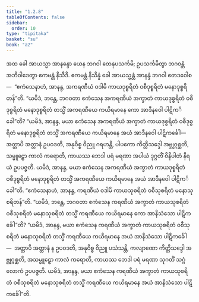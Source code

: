 ```yaml
---
title: "1.2.8"
tableOfContents: false
sidebar:
  order: 10
type: "tipitaka"
basket: "su"
book: "a2"
---
```



<DynamicBreadcrumb />

<Division number="18" book="a2">

<Paragraph number="47" book="a2">
အထ ခေါ အာယသ္မာ အာနန္ဒော ယေန ဘဂဝါ တေနုပသင်္ကမိ; ဥပသင်္ကမိတွာ ဘဂဝန္တံ အဘိဝါဒေတွာ ဧကမန္တံ နိသီဒိ. ဧကမန္တံ နိသိန္နံ ခေါ အာယသ္မန္တံ အာနန္ဒံ ဘဂဝါ ဧတဒဝေါစ—  “ဧကံသေနာဟံ, အာနန္ဒ, အကရဏီယံ ဝဒါမိ ကာယဒုစ္စရိတံ ဝစီဒုစ္စရိတံ မနောဒုစ္စရိတန်”တိ. “ယမိဒံ, ဘန္တေ, ဘဂဝတာ ဧကံသေန အကရဏီယံ အက္ခာတံ ကာယဒုစ္စရိတံ ဝစီဒုစ္စရိတံ မနောဒုစ္စရိတံ တသ္မိံ အကရဏီယေ ကယိရမာနေ ကော အာဒီနဝေါ ပါဋိကင်္ခေါ”တိ? “ယမိဒံ, အာနန္ဒ, မယာ ဧကံသေန အကရဏီယံ အက္ခာတံ ကာယဒုစ္စရိတံ ဝစီဒုစ္စရိတံ မနောဒုစ္စရိတံ တသ္မိံ အကရဏီယေ ကယိရမာနေ အယံ အာဒီနဝေါ ပါဋိကင်္ခေါ—  အတ္တာပိ အတ္တာနံ ဥပဝဒတိ, အနုဝိစ္စ ဝိညူ ဂရဟန္တိ, ပါပကော ကိတ္တိသဒ္ဒေါ အဗ္ဘုဂ္ဂစ္ဆတိ, သမ္မူဠှော ကာလံ ကရောတိ, ကာယဿ ဘေဒါ ပရံ မရဏာ အပါယံ ဒုဂ္ဂတိံ ဝိနိပါတံ နိရယံ ဥပပဇ္ဇတိ. ယမိဒံ, အာနန္ဒ, မယာ ဧကံသေန အကရဏီယံ အက္ခာတံ ကာယဒုစ္စရိတံ ဝစီဒုစ္စရိတံ မနောဒုစ္စရိတံ တသ္မိံ အကရဏီယေ ကယိရမာနေ အယံ အာဒီနဝေါ ပါဋိကင်္ခေါ”တိ.
</Paragraph>

<Paragraph number="48" book="a2">
“ဧကံသေနာဟံ, အာနန္ဒ, ကရဏီယံ ဝဒါမိ ကာယသုစရိတံ ဝစီသုစရိတံ မနောသုစရိတန်”တိ. “ယမိဒံ, ဘန္တေ, ဘဂဝတာ ဧကံသေန ကရဏီယံ အက္ခာတံ ကာယသုစရိတံ ဝစီသုစရိတံ မနောသုစရိတံ တသ္မိံ ကရဏီယေ ကယိရမာနေ ကော အာနိသံသော ပါဋိကင်္ခေါ”တိ? “ယမိဒံ, အာနန္ဒ, မယာ ဧကံသေန ကရဏီယံ အက္ခာတံ ကာယသုစရိတံ ဝစီသုစရိတံ မနောသုစရိတံ တသ္မိံ ကရဏီယေ ကယိရမာနေ အယံ အာနိသံသော ပါဋိကင်္ခေါ—  အတ္တာပိ အတ္တာနံ န ဥပဝဒတိ, အနုဝိစ္စ ဝိညူ ပသံသန္တိ, ကလျာဏော ကိတ္တိသဒ္ဒေါ အဗ္ဘုဂ္ဂစ္ဆတိ, အသမ္မူဠှော ကာလံ ကရောတိ, ကာယဿ ဘေဒါ ပရံ မရဏာ သုဂတိံ သဂ္ဂံ လောကံ ဥပပဇ္ဇတိ. ယမိဒံ, အာနန္ဒ, မယာ ဧကံသေန ကရဏီယံ အက္ခာတံ ကာယသုစရိတံ ဝစီသုစရိတံ မနောသုစရိတံ တသ္မိံ ကရဏီယေ ကယိရမာနေ အယံ အာနိသံသော ပါဋိကင်္ခေါ”တိ.
</Paragraph>
</Division>